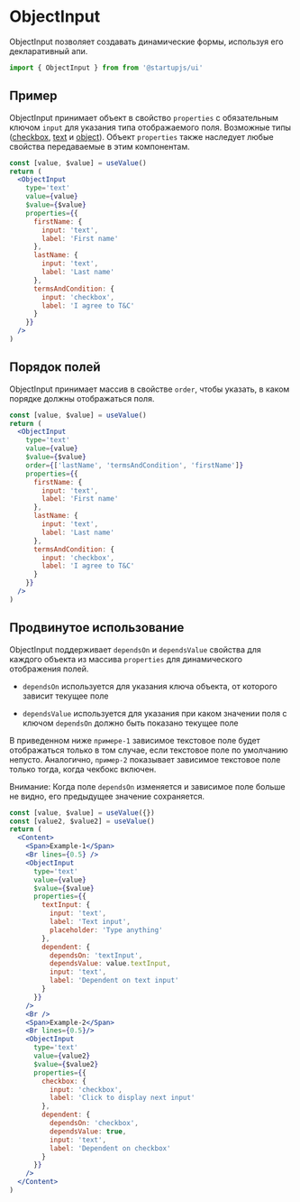 
# ObjectInput

ObjectInput позволяет создавать динамические формы, используя его декларативный апи.

```jsx
import { ObjectInput } from from '@startupjs/ui'
```

## Пример
ObjectInput принимает объект в свойство `properties` с обязательным ключом `input` для указания типа отображаемого поля. Возможные типы ([сheckbox](/docs/ru/components/Checkbox), [text](/docs/ru/components/TextInput) и [object](/docs/ru/components/ObjectInput)). Объект `properties` также наследует любые свойства передаваемые в этим компонентам.

```jsx example
const [value, $value] = useValue()
return (
  <ObjectInput
    type='text'
    value={value}
    $value={$value}
    properties={{
      firstName: {
        input: 'text',
        label: 'First name'
      },
      lastName: {
        input: 'text',
        label: 'Last name'
      },
      termsAndCondition: {
        input: 'checkbox',
        label: 'I agree to T&C'
      }
    }}
  />
)
```

## Порядок полей

ObjectInput принимает массив в свойстве `order`, чтобы указать, в каком порядке должны отображаться поля.

```jsx example
const [value, $value] = useValue()
return (
  <ObjectInput
    type='text'
    value={value}
    $value={$value}
    order={['lastName', 'termsAndCondition', 'firstName']}
    properties={{
      firstName: {
        input: 'text',
        label: 'First name'
      },
      lastName: {
        input: 'text',
        label: 'Last name'
      },
      termsAndCondition: {
        input: 'checkbox',
        label: 'I agree to T&C'
      }
    }}
  />
)
```

## Продвинутое использование

ObjectInput поддерживает `dependsOn` и `dependsValue` свойства для каждого объекта из массива `properties` для динамического отображения полей.

- `dependsOn` используется для указания ключа объекта, от которого зависит текущее поле

- `dependsValue` используется для указания при каком значении поля с ключом `dependsOn` должно быть показано текущее поле

В приведенном ниже `примере-1` зависимое текстовое поле будет отображаться только в том случае, если текстовое поле по умолчанию непусто. Аналогично, `пример-2` показывает зависимое текстовое поле только тогда, когда чекбокс включен.

Внимание: Когда поле `dependsOn` изменяется и зависимое поле больше не видно, его предыдущее значение сохраняется.

```jsx example
const [value, $value] = useValue({})
const [value2, $value2] = useValue()
return (
  <Content>
    <Span>Example-1</Span>
    <Br lines={0.5} />
    <ObjectInput
      type='text'
      value={value}
      $value={$value}
      properties={{
        textInput: {
          input: 'text',
          label: 'Text input',
          placeholder: 'Type anything'
        },
        dependent: {
          dependsOn: 'textInput',
          dependsValue: value.textInput,
          input: 'text',
          label: 'Dependent on text input'
        }
      }}
    />
    <Br />
    <Span>Example-2</Span>
    <Br lines={0.5}/>
    <ObjectInput
      type='text'
      value={value2}
      $value={$value2}
      properties={{
        checkbox: {
          input: 'checkbox',
          label: 'Click to display next input'
        },
        dependent: {
          dependsOn: 'checkbox',
          dependsValue: true,
          input: 'text',
          label: 'Dependent on checkbox'
        }
      }}
    />
  </Content>
)
```

